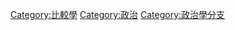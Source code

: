{{Cat main|比較政治學}}

[[Category:比較學|Category:比較學]]
[[Category:政治|Category:政治]]
[[Category:政治學分支|Category:政治學分支]]